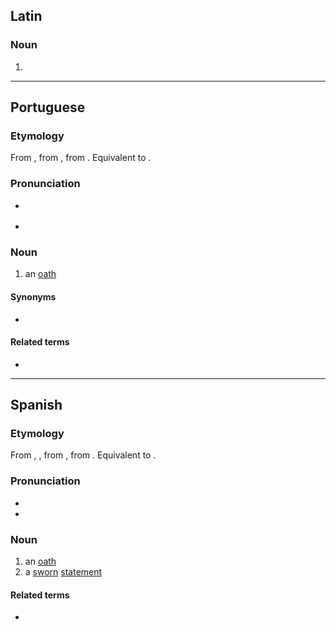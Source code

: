 {{also|Juramento|juramentó}}
==Latin==

===Noun===
{{la-noun-form|jūrāmentō}}

# {{inflection of|la|jūrāmentum||dat//abl|s}}

----

==Portuguese==

===Etymology===
From {{inh|pt|roa-opt|juramento}}, from {{inh|pt|LL.|iūrāmentum|jūrāmentum, iūrāmentum|oath}}, from {{inh|pt|la|iūrō}}. Equivalent to {{suffix|pt|jurar|mento}}.

===Pronunciation===
* {{a|BR|PT}} {{IPA|/ʒuɾɐˈmẽtu/|lang=pt}}
* {{hyph|ju|ra|men|to|lang=pt}}

===Noun===
{{pt-noun|m|s}}

# an [[oath]]

====Synonyms====
* {{l|pt|jura}}

====Related terms====
* {{l|pt|jurar}}

----

==Spanish==

===Etymology===
From {{inh|es|osp|juramento}}, {{m|osp|juramiento}}, from {{inh|es|LL.|iūrāmentum|jūrāmentum, iūrāmentum|oath}}, from {{inh|es|la|iūrō}}. Equivalent to {{suffix|es|jurar|mento}}.

===Pronunciation===
* {{es-IPA}}
* {{hyph|ju|ra|men|to|lang=es}}

===Noun===
{{es-noun|m}}

# an [[oath]]
# a [[sworn]] [[statement]]

====Related terms====
* {{l|es|jurar}}